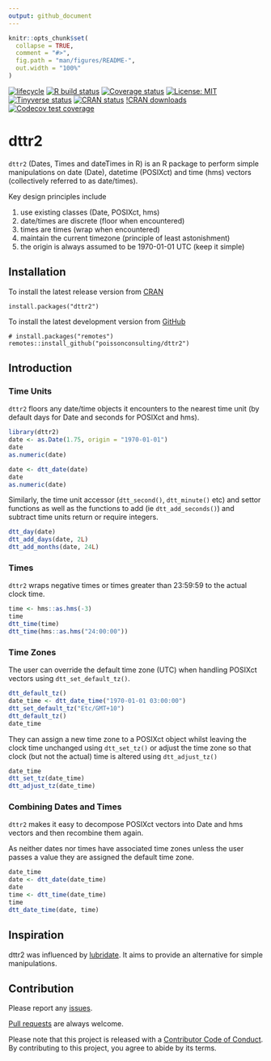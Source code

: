 ```yaml
---
output: github_document
---
```


<!-- README.md is generated from README.Rmd. Please edit that file -->

```r
knitr::opts_chunk$set(
  collapse = TRUE,
  comment = "#>",
  fig.path = "man/figures/README-",
  out.width = "100%"
)
```

<!-- badges: start -->
[![lifecycle](https://img.shields.io/badge/lifecycle-maturing-blue.svg)](https://www.tidyverse.org/lifecycle/#maturing)
[![R build status](https://github.com/poissonconsulting/dttr2/workflows/R-CMD-check/badge.svg)](https://github.com/poissonconsulting/dttr2/actions)
[![Coverage status](https://codecov.io/gh/poissonconsulting/dttr2/branch/master/graph/badge.svg)](https://codecov.io/github/poissonconsulting/dttr2?branch=master)
[![License: MIT](https://img.shields.io/badge/License-MIT-green.svg)](https://opensource.org/licenses/MIT)
[![Tinyverse status](https://tinyverse.netlify.com/badge/dttr2)](https://CRAN.R-project.org/package=dttr2)
[![CRAN status](https://www.r-pkg.org/badges/version/dttr2)](https://cran.r-project.org/package=dttr2)
[!CRAN downloads](http://cranlogs.r-pkg.org/badges/dttr2)
[![Codecov test coverage](https://codecov.io/gh/poissonconsulting/dttr2/branch/master/graph/badge.svg)](https://codecov.io/gh/poissonconsulting/dttr2?branch=master)
<!-- badges: end -->

# dttr2

`dttr2` (Dates, Times and dateTimes in R) is an R package to perform simple manipulations on date (Date), datetime (POSIXct) and time (hms) vectors (collectively referred to as date/times).

Key design principles include

1. use existing classes (Date, POSIXct, hms)
2. date/times are discrete (floor when encountered)
3. times are times (wrap when encountered)
4. maintain the current timezone (principle of least astonishment)
5. the origin is always assumed to be 1970-01-01 UTC (keep it simple)

## Installation

To install the latest release version from [CRAN](https://cran.r-project.org/package=dttr2)
```
install.packages("dttr2")
```

To install the latest development version from [GitHub](https://github.com/poissonconsulting/dttr2)
```
# install.packages("remotes")
remotes::install_github("poissonconsulting/dttr2")
```

## Introduction

### Time Units

`dttr2` floors any date/time objects it encounters to the nearest time unit (by default days for Date and seconds for POSIXct and hms).

```r
library(dttr2)
date <- as.Date(1.75, origin = "1970-01-01")
date
as.numeric(date)

date <- dtt_date(date)
date
as.numeric(date)
```

Similarly, the time unit accessor (`dtt_second()`, `dtt_minute()` etc) and settor functions as well as the functions to add (ie `dtt_add_seconds()`) and subtract time units return or require integers.

```r
dtt_day(date)
dtt_add_days(date, 2L)
dtt_add_months(date, 24L)
```

### Times

`dttr2` wraps negative times or times greater than 23:59:59 to the actual clock time.

```r
time <- hms::as.hms(-3)
time
dtt_time(time)
dtt_time(hms::as.hms("24:00:00"))
```

### Time Zones

The user can override the default time zone (UTC) when handling POSIXct vectors using `dtt_set_default_tz()`.

```r
dtt_default_tz()
date_time <- dtt_date_time("1970-01-01 03:00:00")
dtt_set_default_tz("Etc/GMT+10")
dtt_default_tz()
date_time
```

They can assign a new time zone to a POSIXct object whilst leaving the clock time unchanged using `dtt_set_tz()` or adjust the time zone so that clock (but not the actual) time is altered using `dtt_adjust_tz()` 

```r
date_time
dtt_set_tz(date_time)
dtt_adjust_tz(date_time)
```

### Combining Dates and Times

`dttr2` makes it easy to decompose POSIXct vectors into Date and hms vectors and then recombine them again.

As neither dates nor times have associated time zones unless the user passes a value they are assigned the default time zone.

```r
date_time
date <- dtt_date(date_time)
date
time <- dtt_time(date_time)
time
dtt_date_time(date, time)
```

## Inspiration

dttr2 was influenced by [lubridate](https://lubridate.tidyverse.org).
It aims to provide an alternative for simple manipulations.

## Contribution

Please report any [issues](https://github.com/poissonconsulting/dttr2/issues).

[Pull requests](https://github.com/poissonconsulting/dttr2/pulls) are always welcome.

Please note that this project is released with a [Contributor Code of Conduct](https://poissonconsulting.github.io/dttr2/CODE_OF_CONDUCT.html).
By contributing to this project, you agree to abide by its terms.
